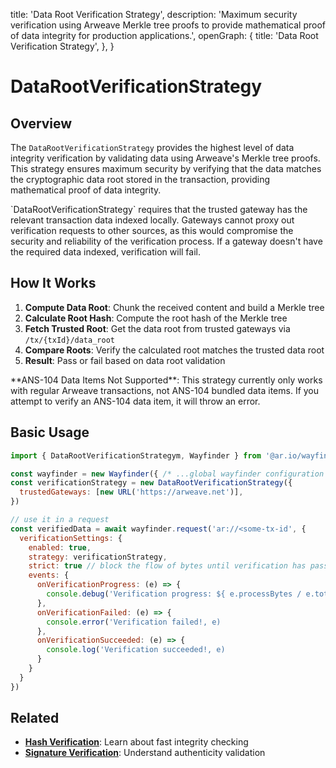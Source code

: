   title: 'Data Root Verification Strategy',
  description:
    'Maximum security verification using Arweave Merkle tree proofs to provide mathematical proof of data integrity for production applications.',
  openGraph: {
    title: 'Data Root Verification Strategy',
  },
}

# DataRootVerificationStrategy

## Overview

The `DataRootVerificationStrategy` provides the highest level of data integrity verification by validating data using Arweave's Merkle tree proofs. This strategy ensures maximum security by verifying that the data matches the cryptographic data root stored in the transaction, providing mathematical proof of data integrity.

<Tip title="Important">
  `DataRootVerificationStrategy` requires that the trusted gateway has the relevant
  transaction data indexed locally. Gateways cannot proxy out verification
  requests to other sources, as this would compromise the security and
  reliability of the verification process. If a gateway doesn't have the
  required data indexed, verification will fail.
</Tip>




## How It Works

1. **Compute Data Root**: Chunk the received content and build a Merkle tree
2. **Calculate Root Hash**: Compute the root hash of the Merkle tree
3. **Fetch Trusted Root**: Get the data root from trusted gateways via `/tx/{txId}/data_root`
4. **Compare Roots**: Verify the calculated root matches the trusted data root
5. **Result**: Pass or fail based on data root validation

<Tip title="Warning">
  **ANS-104 Data Items Not Supported**: This strategy currently only works with regular Arweave transactions, not ANS-104 bundled data items. If you attempt to verify an ANS-104 data item, it will throw an error.
</Tip>

## Basic Usage

```javascript
import { DataRootVerificationStrategym, Wayfinder } from '@ar.io/wayfinder-core'

const wayfinder = new Wayfinder({ /* ...global wayfinder configuration */  });
const verificationStrategy = new DataRootVerificationStrategy({
  trustedGateways: [new URL('https://arweave.net')],
})

// use it in a request
const verifiedData = await wayfinder.request('ar://<some-tx-id', {
  verificationSettings: {
    enabled: true,
    strategy: verificationStrategy,
    strict: true // block the flow of bytes until verification has passed
    events: {
      onVerificationProgress: (e) => {
        console.debug('Verification progress: ${ e.processBytes / e.totalBytes * 100}%)
      },
      onVerificationFailed: (e) => {
        console.error('Verification failed!, e)
      },
      onVerificationSucceeded: (e) => {
        console.log('Verification succeeded!, e)
      }
    }
  }
})
```

## Related

- **[Hash Verification](/wayfinder/verification-strategies/hash-verification)**: Learn about fast integrity checking
- **[Signature Verification](/wayfinder/verification-strategies/signature-verification)**: Understand authenticity validation

